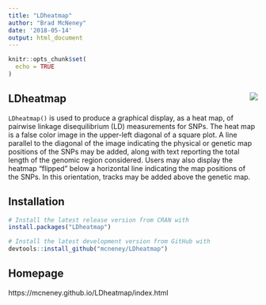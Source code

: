 ```yaml
---
title: "LDheatmap"
author: "Brad McNeney"
date: '2018-05-14'
output: html_document
---
```



```r
knitr::opts_chunk$set(
  echo = TRUE
)
```

## LDheatmap <img src="man/figures/logo.png" align="right" />

`LDheatmap()` is used to produce a graphical display,
as a heat map, of pairwise linkage disequilibrium (LD) 
measurements for SNPs.
The heat map is a false color image in the upper-left 
diagonal of a square plot. A line parallel to 
the diagonal of the image indicating
the physical or genetic map positions of the SNPs 
may be added, along
with text reporting the total length of the genomic 
region considered. Users may also display the heatmap
"flipped" below a horizontal line indicating the map
positions of the SNPs. In this orientation, 
tracks may be added above the genetic map.

## Installation

```r
# Install the latest release version from CRAN with
install.packages("LDheatmap")

# Install the latest development version from GitHub with
devtools::install_github("mcneney/LDheatmap")
```


## Homepage

https://mcneney.github.io/LDheatmap/index.html

